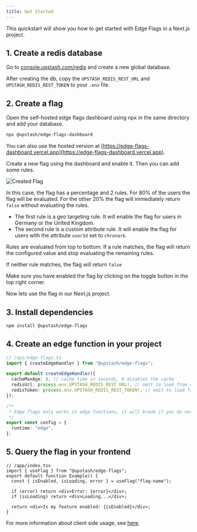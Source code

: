 ```yaml
---
title: Get Started
---
```


This quickstart will show you how to get started with Edge Flags in a Next.js
project.

## 1. Create a redis database

Go to [console.upstash.com/redis](https://console.upstash.com/redis) and create
a new global database.

After creating the db, copy the `UPSTASH_REDIS_REST_URL` and
`UPSTASH_REDIS_REST_TOKEN` to your `.env` file.

## 2. Create a flag

Open the self-hosted edge flags dashboard using npx in the same directory and add your database.

```bash
npx @upstash/edge-flags-dashboard
```

You can also use the hosted version at [https://edge-flags-dashboard.vercel.app](https://edge-flags-dashboard.vercel.app).

Create a new flag using the dashboard and enable it. Then you can add some rules.

![Created Flag](/img/edge-flags/flag.png)

In this case, the flag has a percentage and 2 rules. For 80% of the users the
flag will be evaluated. For the other 20% the flag will immediately return
`false` without evaluating the rules.

- The first rule is a geo targeting rule. It will enable the flag for users in
  Germany or the United Kingdom.
- The second rule is a custom attribute rule. It will enable the flag for users
  with the attribute `userId` set to `chronark`.

Rules are evaluated from top to bottom. If a rule matches, the flag will return
the configured value and stop evaluating the remaining rules.

If neither rule matches, the flag will return `false`

Make sure you have enabled the flag by clicking on the toggle button in the top
right corner.

Now lets use the flag in our Next.js project.

## 3. Install dependencies

```bash
npm install @upstash/edge-flags
```

## 4. Create an edge function in your project

```ts
// /api/edge-flags.ts
import { createEdgeHandler } from "@upstash/edge-flags";

export default createEdgeHandler({
  cacheMaxAge: 0, // cache time in seconds, 0 disables the cache
  redisUrl: process.env.UPSTASH_REDIS_REST_URL!, // omit to load from env automatically
  redisToken: process.env.UPSTASH_REDIS_REST_TOKEN!, // omit to load from env automatically
});

/**
 * Edge flags only works in edge functions, it will break if you do not set the runtime
 */
export const config = {
  runtime: "edge",
};
```

## 5. Query the flag in your frontend

```tsx
// /app/index.tsx
import { useFlag } from "@upstash/edge-flags";
export default function Example() {
  const { isEnabled, isLoading, error } = useFlag("flag-name");

  if (error) return <div>Error: {error}</div>;
  if (isLoading) return <div>Loading...</div>;

  return <div>Is my feature enabled: {isEnabled}</div>;
}
```

For more information about client side usage, see
[here](/oss/sdks/ts/edge-flags/react).
